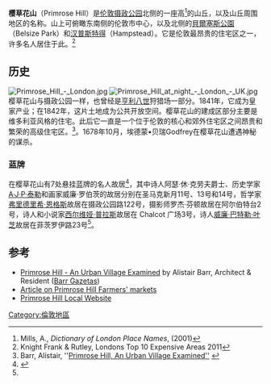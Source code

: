 {{infobox UK place
|static_image= [[File:Primrose_Hill_Panorama,_London_-_April_2011.jpg|240px]]
|static_image_caption= 
|hide_services = yes
|country = 英格兰
|region= 倫敦
|official_name= Primrose Hill
|latitude= 51.5396
|longitude= -0.1608
|postcode_area= NW
|postcode_district= NW1, NW3, NW8
|dial_code= 020
}}
'''樱草花山'''（Primrose Hill）是[[伦敦|伦敦]][[摄政公园|摄政公园]]北侧的一座高{{convert|256|ft|0}}<ref name=mills>Mills, A., ''Dictionary of London Place Names'', (2001)</ref>的山丘，以及山丘周围地区的名称。山上可俯瞰东南侧的伦敦市中心，以及北侧的[[貝爾塞斯公園|貝爾塞斯公園]]（Belsize Park）和[[汉普斯特得|汉普斯特得]]（Hampstead）。它是伦敦最昂贵的住宅区之一，许多名人居住于此。<ref name="Knight Frank & Rutley">Knight Frank & Rutley, Londons Top 10 Expensive Areas 2011</ref>

==历史==
[[File:Primrose_Hill_-_London.jpg|thumb]]
[[File:Primrose_Hill_at_night_-_London_-_UK.jpg|thumb]]
樱草花山与摄政公园一样，也曾经是[[亨利八世|亨利八世]]狩猎场一部分。1841年，它成为皇家产业；在1842年，这片土地成为公共开放空间。樱草花山的建成区部分主要是维多利亚风格的住宅。此后它一直是一个位于伦敦的核心和郊外住宅区之间昂贵和繁荣的高级住宅区。<ref>Barr, Alistair, ''[http://www.barrgazetas.com/papers/PrimroseHill.pdf Primrose Hill, An Urban Village Examined''] {{webarchive|url=https://web.archive.org/web/20070722023102/http://www.barrgazetas.com/papers/PrimroseHill.pdf |date=2007-07-22 }}</ref>。1678年10月，埃德蒙•贝瑞Godfrey在樱草花山遭遇神秘的谋杀。

===蓝牌===
在樱草花山有7处悬挂蓝牌的名人故居<ref name='EngHetPH'>{{cite web|title=Search Blue Plaques|url=http://www.english-heritage.org.uk/discover/blue-plaques/search/#?showTotals=true&terms=%22Primrose%20Hill%22&mode=BluePlaques|work=Blue plaques search - Primrose Hill|publisher=[[English_Heritage|English Heritage]]|accessdate=6 September 2014|archive-date=2020-08-07|archive-url=https://web.archive.org/web/20200807160300/https://www.english-heritage.org.uk/discover/blue-plaques/search/#?showTotals=true&terms=%22Primrose%20Hill%22&mode=BluePlaques|dead-url=no}}</ref>，其中诗人阿瑟·休·克劳夫爵士、历史学家[[A·J·P·泰勒|A·J·P·泰勒]]和画家威廉·罗伯茨的故居分别在圣马克新月11号、13号和14号，哲学家[[弗里德里希·恩格斯|弗里德里希·恩格斯]]故居在摄政公园路122号，摄影师罗杰·芬顿故居在阿尔伯特台2号，诗人和小说家[[西尔维娅·普拉斯|西尔维娅·普拉斯]]故居在 Chalcot 广场3号，诗人[[威廉·巴特勒·叶芝|威廉·巴特勒·叶芝]]故居在菲茨罗伊路23号<ref name='EngHetPH'/>。

==参考==
{{reflist}}
{{Commons category|Primrose Hill}}
*[https://web.archive.org/web/20070722023102/http://www.barrgazetas.com/papers/PrimroseHill.pdf Primrose Hill - An Urban Village Examined] by Alistair Barr, Architect & Resident ([https://web.archive.org/web/20081024023130/http://www.barrgazetas.com/main.html Barr Gazetas])
*[https://web.archive.org/web/20070311015618/http://www.thelondonpaper.com/cs/Satellite/london/food/article/1157140114749?packedargs=suffix%3DSubSectionArticle Article on Primrose Hill Farmers' markets]
*[https://web.archive.org/web/20050620080546/http://www.primrosehill.com/ Primrose Hill Local Website]

[[Category:倫敦地區|Category:倫敦地區]]